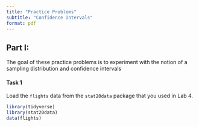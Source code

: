 ```yaml
---
title: "Practice Problems"
subtitle: "Confidence Intervals"
format: pdf
---
```



## Part I: 

The goal of these practice problems is to experiment with the notion of a sampling distribution and confidence intervals

#### Task 1

Load the `flights` data from the `stat20data` package that you used in Lab 4.

```r
library(tidyverse)
library(stat20data)
data(flights)
```



